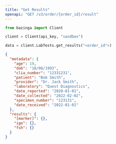 ```yaml
---
title: "Get Results"
openapi: "GET /v3/order/{order_id}/result"
---
```


<RequestExample>

```python Python
from bazinga import Client

client = Client(api_key, "sandbox")

data = client.LabTests.get_results("<order_id">)

```

</RequestExample>

<ResponseExample>

```json Response
{
  "metadata": {
    "age": 19,
    "dob": "18/08/1993",
    "clia_number": "12331231",
    "patient": "Bob Smith",
    "provider": "Dr. Jack Smith",
    "laboratory": "Quest Diagnostics",
    "date_reported": "2020-01-01",
    "date_collected": "2022-02-02",
    "specimen_number": "123131",
    "date_received": "2022-01-01"
  },
  "results": {
    "[marker]": {},
    "ige": {},
    "fsh": {}
  }
}
```

</ResponseExample>
